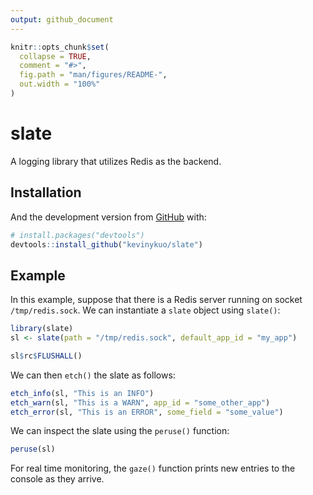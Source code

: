 ```yaml
---
output: github_document
---
```


<!-- README.md is generated from README.Rmd. Please edit that file -->

```r
knitr::opts_chunk$set(
  collapse = TRUE,
  comment = "#>",
  fig.path = "man/figures/README-",
  out.width = "100%"
)
```

# slate

<!-- badges: start -->
<!-- badges: end -->

A logging library that utilizes Redis as the backend.

## Installation

And the development version from [GitHub](https://github.com/) with:

``` r
# install.packages("devtools")
devtools::install_github("kevinykuo/slate")
```
## Example

In this example, suppose that there is a Redis server running on socket `/tmp/redis.sock`.
We can instantiate a `slate` object using `slate()`:

```r
library(slate)
sl <- slate(path = "/tmp/redis.sock", default_app_id = "my_app")
```

```r
sl$rc$FLUSHALL()
```

We can then `etch()` the slate as follows:

```r
etch_info(sl, "This is an INFO")
etch_warn(sl, "This is a WARN", app_id = "some_other_app")
etch_error(sl, "This is an ERROR", some_field = "some_value")
```

We can inspect the slate using the `peruse()` function:

```r
peruse(sl)
```

For real time monitoring, the `gaze()` function prints new entries to the console
as they arrive.
